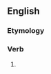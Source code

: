 ==English==

===Etymology===
{{suffix|en|conceal|eth}}

===Verb===
{{head|en|verb form}}

# {{en-archaic third-person singular of|conceal}}